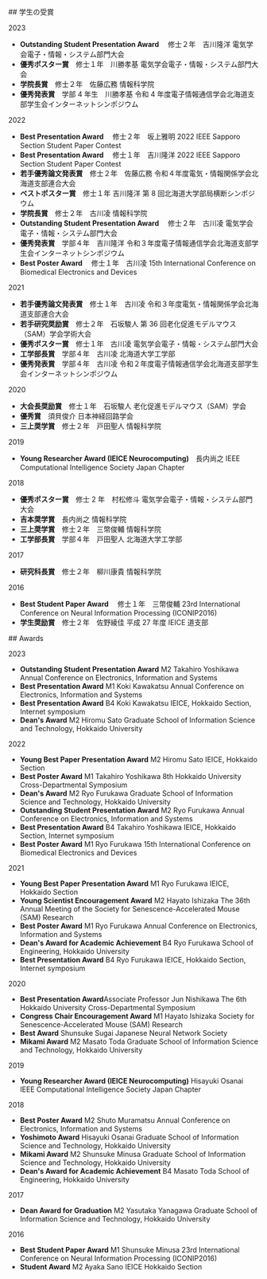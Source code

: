 <Ja>
## 学生の受賞

2023

- **Outstanding Student Presentation Award** 　修士２年　吉川隆洋
  電気学会電子・情報・システム部門大会
- **優秀ポスター賞**　修士１年　川勝孝基
  電気学会電子・情報・システム部門大会
- **学院長賞**　修士２年　佐藤広務
  情報科学院
- **優秀発表賞**　学部 4 年生　川勝孝基
  令和 4 年度電子情報通信学会北海道支部学生会インターネットシンポジウム

2022

- **Best Presentation Award** 　修士２年　坂上雅明
  2022 IEEE Sapporo Section Student Paper Contest
- **Best Presentation Award** 　修士１年　吉川隆洋
  2022 IEEE Sapporo Section Student Paper Contest
- **若手優秀論文発表賞**　修士２年　佐藤広務
  令和４年度電気・情報関係学会北海道支部連合大会
- **ベストポスター賞**　修士１年 吉川隆洋
  第 8 回北海道大学部局横断シンポジウム
- **学院長賞**　修士２年　古川凌
  情報科学院
- **Outstanding Student Presentation Award** 　修士２年　古川凌
  電気学会電子・情報・システム部門大会
- **優秀発表賞**　学部４年　吉川隆洋
  令和３年度電子情報通信学会北海道支部学生会インターネットシンポジウム
- **Best Poster Award** 　修士１年　古川凌
  15th International Conference on Biomedical Electronics and Devices

2021

- **若手優秀論文発表賞**　修士１年　古川凌
  令和３年度電気・情報関係学会北海道支部連合大会
- **若手研究奨励賞**　修士２年　石坂駿人
  第 36 回老化促進モデルマウス（SAM）学会学術大会
- **優秀ポスター賞**　修士１年　古川凌
  電気学会電子・情報・システム部門大会
- **工学部長賞**　学部４年　古川凌
  北海道大学工学部
- **優秀発表賞**　学部４年　古川凌
  令和２年度電子情報通信学会北海道支部学生会インターネットシンポジウム

2020

- **大会長奨励賞**　修士１年　石坂駿人
  老化促進モデルマウス（SAM）学会
- **優秀賞**　須貝俊介
  日本神経回路学会
- **三上奨学賞**　修士２年　戸田聖人
  情報科学院

2019

- **Young Researcher Award (IEICE Neurocomputing)**　長内尚之
  IEEE Computational Intelligence Society Japan Chapter

2018

- **優秀ポスター賞**　修士 2 年　村松修斗
  電気学会電子・情報・システム部門大会
- **吉本奨学賞**　長内尚之
  情報科学院
- **三上奨学賞**　修士２年　三幣俊輔
  情報科学院
- **工学部長賞**　学部４年　戸田聖人
  北海道大学工学部

2017

- **研究科長賞**　修士２年　柳川康貴
  情報科学院

2016

- **Best Student Paper Award** 　修士１年　三幣俊輔
  23rd International Conference on Neural Information Processing (ICONIP2016)
- **学生奨励賞**　修士２年　佐野綾佳
  平成 27 年度 IEICE 道支部

</Ja>

<En>
## Awards

2023

- **Outstanding Student Presentation Award** M2 Takahiro Yoshikawa
  Annual Conference on Electronics, Information and Systems
- **Best Presentation Award** M1 Koki Kawakatsu
  Annual Conference on Electronics, Information and Systems
- **Best Presentation Award** B4 Koki Kawakatsu
  IEICE, Hokkaido Section, Internet symposium
- **Dean's Award** M2 Hiromu Sato
  Graduate School of Information Science and Technology, Hokkaido University

2022

- **Young Best Paper Presentation Award** M2 Hiromu Sato
  IEICE, Hokkaido Section
- **Best Poster Award** M1 Takahiro Yoshikawa
  8th Hokkaido University Cross-Departmental Symposium
- **Dean's Award** M2 Ryo Furukawa
  Graduate School of Information Science and Technology, Hokkaido University
- **Outstanding Student Presentation Award** M2 Ryo Furukawa
  Annual Conference on Electronics, Information and Systems
- **Best Presentation Award** B4 Takahiro Yoshikawa
  IEICE, Hokkaido Section, Internet symposium
- **Best Poster Award** M1 Ryo Furukawa
  15th International Conference on Biomedical Electronics and Devices

2021

- **Young Best Paper Presentation Award** M1 Ryo Furukawa
  IEICE, Hokkaido Section
- **Young Scientist Encouragement Award** M2 Hayato Ishizaka
  The 36th Annual Meeting of the Society for Senescence-Accelerated Mouse (SAM) Research
- **Best Poster Award** M1 Ryo Furukawa
  Annual Conference on Electronics, Information and Systems
- **Dean's Award for Academic Achievement** B4 Ryo Furukawa
  School of Engineering, Hokkaido University
- **Best Presentation Award** B4 Ryo Furukawa
  IEICE, Hokkaido Section, Internet symposium

2020

- **Best Presentation Award**Associate Professor Jun Nishikawa
  The 6th Hokkaido University Cross-Departmental Symposium
- **Congress Chair Encouragement Award** M1 Hayato Ishizaka
  Society for Senescence-Accelerated Mouse (SAM) Research
- **Best Award** Shunsuke Sugai
  Japanese Neural Network Society
- **Mikami Award** M2 Masato Toda
  Graduate School of Information Science and Technology, Hokkaido University

2019

- **Young Researcher Award (IEICE Neurocomputing)** Hisayuki Osanai
  IEEE Computational Intelligence Society Japan Chapter

2018

- **Best Poster Award** M2 Shuto Muramatsu
  Annual Conference on Electronics, Information and Systems
- **Yoshimoto Award** Hisayuki Osanai
  Graduate School of Information Science and Technology, Hokkaido University
- **Mikami Award** M2 Shunsuke Minusa
  Graduate School of Information Science and Technology, Hokkaido University
- **Dean's Award for Academic Achievement** B4 Masato Toda
  School of Engineering, Hokkaido University

2017

- **Dean Award for Graduation** M2 Yasutaka Yanagawa
  Graduate School of Information Science and Technology, Hokkaido University

2016

- **Best Student Paper Award** M1 Shunsuke Minusa
  23rd International Conference on Neural Information Processing (ICONIP2016)
- **Student Award** M2 Ayaka Sano
  IEICE Hokkaido Section

</En>
